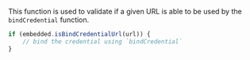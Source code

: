 This function is used to validate if a given URL is able to be used by the `bindCredential` function.

```javascript
if (embedded.isBindCredentialUrl(url)) {
    // bind the credential using `bindCredential`
}
```
